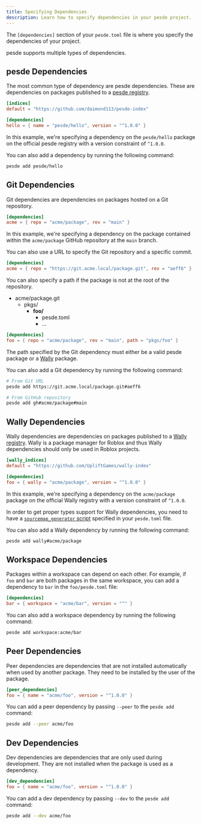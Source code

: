 ```yaml
---
title: Specifying Dependencies
description: Learn how to specify dependencies in your pesde project.
---
```



The `[dependencies]` section of your `pesde.toml` file is where you specify the
dependencies of your project.

pesde supports multiple types of dependencies.

## pesde Dependencies

The most common type of dependency are pesde dependencies. These are
dependencies on packages published to a [pesde registry](https://pesde.daimond113.com).

```toml title="pesde.toml"
[indices]
default = "https://github.com/daimond113/pesde-index"

[dependencies]
hello = { name = "pesde/hello", version = "^1.0.0" }
```

In this example, we're specifying a dependency on the `pesde/hello` package on
the official pesde registry with a version constraint of `^1.0.0`.

You can also add a dependency by running the following command:

```sh
pesde add pesde/hello
```

## Git Dependencies

Git dependencies are dependencies on packages hosted on a Git repository.

```toml title="pesde.toml"
[dependencies]
acme = { repo = "acme/package", rev = "main" }
```

In this example, we're specifying a dependency on the package contained within
the `acme/package` GitHub repository at the `main` branch.

You can also use a URL to specify the Git repository and a specific commit.

```toml title="pesde.toml"
[dependencies]
acme = { repo = "https://git.acme.local/package.git", rev = "aeff6" }
```

You can also specify a path if the package is not at the root of the repository.

<FileTree>

- acme/package.git
  - pkgs/
    - **foo/**
      - pesde.toml
      - ...

</FileTree>

```toml title="pesde.toml"
[dependencies]
foo = { repo = "acme/package", rev = "main", path = "pkgs/foo" }
```

The path specified by the Git dependency must either be a valid pesde package or
a [Wally][wally] package.

You can also add a Git dependency by running the following command:

```sh
# From Git URL
pesde add https://git.acme.local/package.git#aeff6

# From GitHub repository
pesde add gh#acme/package#main
```

## Wally Dependencies

Wally dependencies are dependencies on packages published to a
[Wally registry][wally]. Wally is a package manager for Roblox and thus Wally
dependencies should only be used in Roblox projects.

```toml title="pesde.toml"
[wally_indices]
default = "https://github.com/UpliftGames/wally-index"

[dependencies]
foo = { wally = "acme/package", version = "^1.0.0" }
```

In this example, we're specifying a dependency on the `acme/package` package
on the official Wally registry with a version constraint of `^1.0.0`.

<Aside type="note">

In order to get proper types support for Wally dependencies, you need to have
a [`sourcemap_generator` script](/reference/manifest#sourcemap_generator)
specified in your `pesde.toml` file.

</Aside>

You can also add a Wally dependency by running the following command:

```sh
pesde add wally#acme/package
```

[wally]: https://wally.run/

## Workspace Dependencies

Packages within a workspace can depend on each other. For example, if `foo`
and `bar` are both packages in the same workspace, you can add a dependency to
`bar` in the `foo/pesde.toml` file:

```toml title="foo/pesde.toml"
[dependencies]
bar = { workspace = "acme/bar", version = "^" }
```

You can also add a workspace dependency by running the following command:

```sh
pesde add workspace:acme/bar
```

<LinkCard
  title="Workspaces"
  description="Learn more about using workspaces in pesde."
  href="/guides/workspaces/"
/>

## Peer Dependencies

Peer dependencies are dependencies that are not installed automatically when
used by another package. They need to be installed by the user of the package.

```toml title="pesde.toml"
[peer_dependencies]
foo = { name = "acme/foo", version = "^1.0.0" }
```

You can add a peer dependency by passing `--peer` to the `pesde add` command:

```sh
pesde add --peer acme/foo
```

## Dev Dependencies

Dev dependencies are dependencies that are only used during development. They
are not installed when the package is used as a dependency.

```toml title="pesde.toml"
[dev_dependencies]
foo = { name = "acme/foo", version = "^1.0.0" }
```

You can add a dev dependency by passing `--dev` to the `pesde add` command:

```sh
pesde add --dev acme/foo
```
